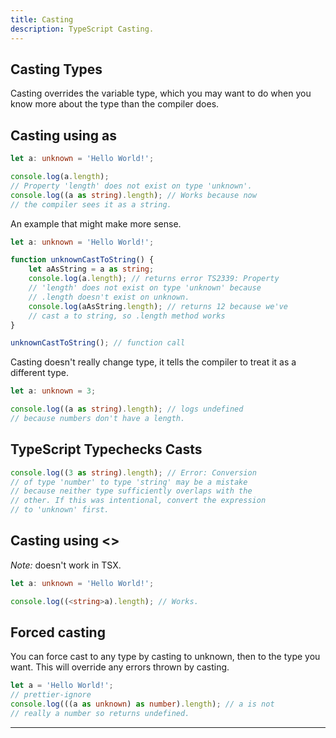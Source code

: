 ```yaml
---
title: Casting
description: TypeScript Casting.
---
```


## Casting Types

Casting overrides the variable type, which you may want to do when you know more about the type than the compiler does.

## Casting using as

```ts copy
let a: unknown = 'Hello World!';

console.log(a.length);
// Property 'length' does not exist on type 'unknown'.
console.log((a as string).length); // Works because now
// the compiler sees it as a string.
```

An example that might make more sense.

```ts copy
let a: unknown = 'Hello World!';

function unknownCastToString() {
	let aAsString = a as string;
	console.log(a.length); // returns error TS2339: Property
	// 'length' does not exist on type 'unknown' because
	// .length doesn't exist on unknown.
	console.log(aAsString.length); // returns 12 because we've
	// cast a to string, so .length method works
}

unknownCastToString(); // function call
```

Casting doesn't really change type, it tells the compiler to treat it as a different type.

```ts copy
let a: unknown = 3;

console.log((a as string).length); // logs undefined
// because numbers don't have a length.
```

## TypeScript Typechecks Casts

```ts copy
console.log((3 as string).length); // Error: Conversion
// of type 'number' to type 'string' may be a mistake
// because neither type sufficiently overlaps with the
// other. If this was intentional, convert the expression
// to 'unknown' first.
```

## Casting using &lt;&gt;

_Note:_ doesn't work in TSX.

```ts copy
let a: unknown = 'Hello World!';

console.log((<string>a).length); // Works.
```

## Forced casting

You can force cast to any type by casting to unknown, then to the type you want. This will override any errors thrown by casting.

```ts copy
let a = 'Hello World!';
// prettier-ignore
console.log(((a as unknown) as number).length); // a is not
// really a number so returns undefined.
```

---
